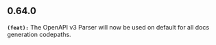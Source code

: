 ## 0.64.0
**`(feat):`** The OpenAPI v3 Parser will now be used on default for all docs generation codepaths.


